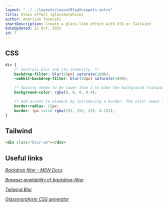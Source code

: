 ```yaml
---
layout: "../../layouts/LayoutBlogSnippets.astro"
title: Glass effect (glassmorphism)
author: Andrijan Tasevski
shortDescription: Create a glass-like effect with CSS or Tailwind
dateUpdated: 22 Oct, 2022
id: 7
---
```


## CSS 

```css
div {
    /* Controls blur and its intensity. */
    backdrop-filter: blur(20px) saturate(180%);
    -webkit-backdrop-filter: blur(20px) saturate(180%);

    /* Opacity needs to be lower than 1 to make the background transparent. */
    background-color: rgba(0, 0, 0, 0.4);

    /* Add accent to element by introducing a border. The color needs to be adjusted depending on the background color. */
    border-radius: 12px;
    border: 1px solid rgba(255, 255, 255, 0.125);
}
```
## Tailwind

```html
<div class="blur-sm"></div>
```

## Useful links

[*Backdrop filter - MDN Docs*](https://developer.mozilla.org/en-US/docs/Web/CSS/backdrop-filter)

[*Browser availability of backdrop-filter*](https://caniuse.com/css-backdrop-filter)

[*Tailwind Blur*](https://tailwindcss.com/docs/blur)

[*Glassmorphism CSS generator*](https://ui.glass/generator/)